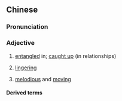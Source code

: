 ==Chinese==
{{zh-forms|s=缠绵}}

===Pronunciation===
{{zh-pron
|m=chánmián
|c=cin4 min4
|mn=xm,qz,zz:tiân-biân/tw:tîⁿ-mî
|mc=1,1
|cat=a
}}

===Adjective===
{{zh-adj}}

# [[entangled]] in; [[caught up]] (in relationships)
# {{lb|zh|of disease}} [[lingering]]
# {{lb|zh|of tune}} [[melodious]] and [[moving]]

====Derived terms====
{{zh-der|病榻纏綿|纏綿悱惻}}